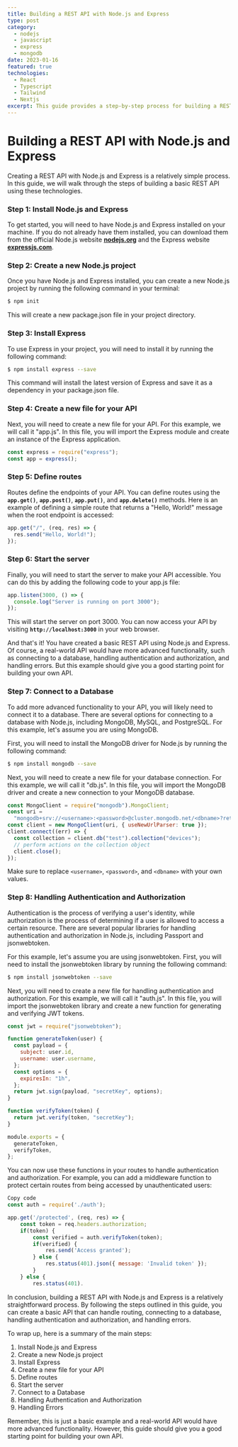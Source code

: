 ```yaml
---
title: Building a REST API with Node.js and Express
type: post
category:
  - nodejs
  - javascript
  - express
  - mongodb
date: 2023-01-16
featured: true
technologies:
  - React
  - Typescript
  - Tailwind
  - Nextjs
excerpt: This guide provides a step-by-step process for building a REST API using Node.js and Express, including connecting to a database, handling authentication and authorization, and handling errors. It serves as a useful starting point for anyone looking to create their own API.
---
```


# Building a REST API with Node.js and Express

Creating a REST API with Node.js and Express is a relatively simple process. In this guide, we will walk through the steps of building a basic REST API using these technologies.

### Step 1: Install Node.js and Express

To get started, you will need to have Node.js and Express installed on your machine. If you do not already have them installed, you can download them from the official Node.js website **[nodejs.org](https://nodejs.org/)** and the Express website **[expressjs.com](https://expressjs.com/)**.

### Step 2: Create a new Node.js project

Once you have Node.js and Express installed, you can create a new Node.js project by running the following command in your terminal:

```bash
$ npm init
```

This will create a new package.json file in your project directory.

### Step 3: Install Express

To use Express in your project, you will need to install it by running the following command:

```bash
$ npm install express --save
```

This command will install the latest version of Express and save it as a dependency in your package.json file.

### Step 4: Create a new file for your API

Next, you will need to create a new file for your API. For this example, we will call it "app.js". In this file, you will import the Express module and create an instance of the Express application.

```jsx
const express = require("express");
const app = express();
```

### Step 5: Define routes

Routes define the endpoints of your API. You can define routes using the **`app.get()`**, **`app.post()`**, **`app.put()`**, and **`app.delete()`** methods. Here is an example of defining a simple route that returns a "Hello, World!" message when the root endpoint is accessed:

```jsx
app.get("/", (req, res) => {
  res.send("Hello, World!");
});
```

### Step 6: Start the server

Finally, you will need to start the server to make your API accessible. You can do this by adding the following code to your app.js file:

```jsx
app.listen(3000, () => {
  console.log("Server is running on port 3000");
});
```

This will start the server on port 3000. You can now access your API by visiting **`http://localhost:3000`** in your web browser.

And that's it! You have created a basic REST API using Node.js and Express. Of course, a real-world API would have more advanced functionality, such as connecting to a database, handling authentication and authorization, and handling errors. But this example should give you a good starting point for building your own API.

### Step 7: Connect to a Database

To add more advanced functionality to your API, you will likely need to connect it to a database. There are several options for connecting to a database with Node.js, including MongoDB, MySQL, and PostgreSQL. For this example, let's assume you are using MongoDB.

First, you will need to install the MongoDB driver for Node.js by running the following command:

```bash
$ npm install mongodb --save
```

Next, you will need to create a new file for your database connection. For this example, we will call it "db.js". In this file, you will import the MongoDB driver and create a new connection to your MongoDB database.

```jsx
const MongoClient = require("mongodb").MongoClient;
const uri =
  "mongodb+srv://<username>:<password>@cluster.mongodb.net/<dbname>?retryWrites=true&w=majority";
const client = new MongoClient(uri, { useNewUrlParser: true });
client.connect((err) => {
  const collection = client.db("test").collection("devices");
  // perform actions on the collection object
  client.close();
});
```

Make sure to replace `<username>`, `<password>`, and `<dbname>` with your own values.

### Step 8: Handling Authentication and Authorization

Authentication is the process of verifying a user's identity, while authorization is the process of determining if a user is allowed to access a certain resource. There are several popular libraries for handling authentication and authorization in Node.js, including Passport and jsonwebtoken.

For this example, let's assume you are using jsonwebtoken. First, you will need to install the jsonwebtoken library by running the following command:

```bash
$ npm install jsonwebtoken --save
```

Next, you will need to create a new file for handling authentication and authorization. For this example, we will call it "auth.js". In this file, you will import the jsonwebtoken library and create a new function for generating and verifying JWT tokens.

```jsx
const jwt = require("jsonwebtoken");

function generateToken(user) {
  const payload = {
    subject: user.id,
    username: user.username,
  };
  const options = {
    expiresIn: "1h",
  };
  return jwt.sign(payload, "secretKey", options);
}

function verifyToken(token) {
  return jwt.verify(token, "secretKey");
}

module.exports = {
  generateToken,
  verifyToken,
};
```

You can now use these functions in your routes to handle authentication and authorization. For example, you can add a middleware function to protect certain routes from being accessed by unauthenticated users:

```jsx
Copy code
const auth = require('./auth');

app.get('/protected', (req, res) => {
    const token = req.headers.authorization;
    if(token) {
        const verified = auth.verifyToken(token);
        if(verified) {
            res.send('Access granted');
        } else {
            res.status(401).json({ message: 'Invalid token' });
        }
    } else {
        res.status(401).
```

In conclusion, building a REST API with Node.js and Express is a relatively straightforward process. By following the steps outlined in this guide, you can create a basic API that can handle routing, connecting to a database, handling authentication and authorization, and handling errors.

To wrap up, here is a summary of the main steps:

1. Install Node.js and Express
2. Create a new Node.js project
3. Install Express
4. Create a new file for your API
5. Define routes
6. Start the server
7. Connect to a Database
8. Handling Authentication and Authorization
9. Handling Errors

Remember, this is just a basic example and a real-world API would have more advanced functionality. However, this guide should give you a good starting point for building your own API.
